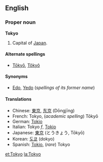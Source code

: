 {{wikipedia}}
==English==
===Proper noun===
'''Tokyo'''

# Capital of [[Japan]].

====Alternate spellings====
*[[Tōkyō]], [[Tôkyô]]

====Synonyms====
*[[Edo]], [[Yedo]] (''spellings of its former name'')

====Translations====
*Chinese: [[東京]], [[东京]] (Dōngjīng)
*French: Tokyo, (''academic spelling'') T&#0333;ky&#0333;
*German: [[Tokio]]
*Italian: Tokyo ''f'', [[Tokio]]
*Japanese: [[東京]] (とうきょう, T&#0333;ky&#0333;)
*Korean: [[도쿄]] (dokyo)
*Spanish: [[Tokio]], (''rare'') Tokyo

[[et:Tokyo]]
[[la:Tokyo]]